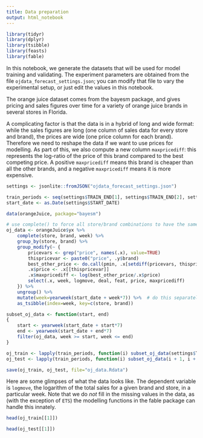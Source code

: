 ```yaml
---
title: Data preparation
output: html_notebook
---
```


```r
library(tidyr)
library(dplyr)
library(tsibble)
library(feasts)
library(fable)
```

In this notebook, we generate the datasets that will be used for model training and validating. The experiment parameters are obtained from the file `ojdata_forecast_settings.json`; you can modify that file to vary the experimental setup, or just edit the values in this notebook.

The orange juice dataset comes from the bayesm package, and gives pricing and sales figures over time for a variety of orange juice brands in several stores in Florida.

A complicating factor is that the data is in a hybrid of long and wide format: while the sales figures are long (one column of sales data for every store and brand), the prices are wide (one price column for each brand). Therefore we need to reshape the data if we want to use prices for modelling. As part of this, we also compute a new column `maxpricediff`: this represents the log-ratio of the price of this brand compared to the best competing price. A positive `maxpricediff` means this brand is cheaper than all the other brands, and a negative `maxpricediff` means it is more expensive.

```r
settings <- jsonlite::fromJSON("ojdata_forecast_settings.json")

train_periods <- seq(settings$TRAIN_END[1], settings$TRAIN_END[2], settings$STEP)
start_date <- as.Date(settings$START_DATE)

data(orangeJuice, package="bayesm")

# use complete() to force all store/brand combinations to have the same no. of weeks
oj_data <- orangeJuice$yx %>%
    complete(store, brand, week) %>%
    group_by(store, brand) %>%
    group_modify(~ {
        pricevars <- grep("price", names(.x), value=TRUE)
        thispricevar <- paste0("price", .y$brand)
        best_other_price <- do.call(pmin, .x[setdiff(pricevars, thispricevar)])
        .x$price <- .x[[thispricevar]]
        .x$maxpricediff <- log(best_other_price/.x$price)
        select(.x, week, logmove, deal, feat, price, maxpricediff)
    }) %>%
    ungroup() %>%
    mutate(week=yearweek(start_date + week*7)) %>%  # do this separately because of tsibble/vctrs issues
    as_tsibble(index=week, key=c(store, brand))

subset_oj_data <- function(start, end)
{
    start <- yearweek(start_date + start*7)
    end <- yearweek(start_date + end*7)
    filter(oj_data, week >= start, week <= end)
}

oj_train <- lapply(train_periods, function(i) subset_oj_data(settings$TRAIN_START_WEEK, i))
oj_test <- lapply(train_periods, function(i) subset_oj_data(i + 1, i + settings$STEP))

save(oj_train, oj_test, file="oj_data.Rdata")
```

Here are some glimpses of what the data looks like. The dependent variable is `logmove`, the logarithm of the total sales for a given brand and store, in a particular week. Note that we do _not_ fill in the missing values in the data, as (with the exception of `ETS`) the modelling functions in the fable package can handle this innately.

```r
head(oj_train[[1]])

head(oj_test[[1]])
```
